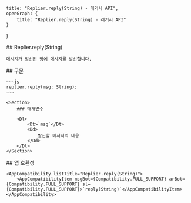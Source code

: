 
    title: "Replier.reply(String) - 레거시 API",
    openGraph: {
        title: "Replier.reply(String) - 레거시 API"
    }
}

<Section>
    ## Replier.reply(String)

    메시지가 발신된 방에 메시지를 발신합니다.
</Section>
<Section>
    ## 구문

    ~~~js
    replier.reply(msg: String);
    ~~~

    <Section>
        ### 매개변수

        <Dl>
            <Dt>`msg`</Dt>
            <Dd>
                발신할 메시지의 내용
            </Dd>
        </Dl>
    </Section>
</Section>
<Section>
    ## 앱 호환성

    <AppCompatibility listTitle="Replier.reply(String)">
        <AppCompatibilityItem msgBot={Compatibility.FULL_SUPPORT} arBot={Compatibility.FULL_SUPPORT} sl={Compatibility.FULL_SUPPORT}>`reply(String)`</AppCompatibilityItem>
    </AppCompatibility>
</Section>